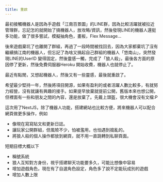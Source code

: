 ```yaml
---
title: 重啟
---
```


最初接觸機器人是因為手遊戲「江南百景圖」的LINE群，因為比較活躍就被拉近管理群，忘記怎的就開始了搞機器人，放攻略/資訊，然後發現LINE的機器人還挺多功能，做了很多嘗試，模擬抽角色，畫板，Flex Message...

後來遊戲棄坑了也離開了群組，再過了一段時間被找回去，因為大家都棄坑了沒有繼續搞江南的機器人，但忘記了為啥又搞起自己群組的機器人「悠南山」，突然發現LINE的UserID 變得固定，然後靈感一觸，完成了「狼人殺」，最後各方面的原因停了更新，然後免費伺服器Heroku 開始收費，機器人也就停止了。

最近有點閒，又想起機器人，然後又有一些靈感，最後就重啟了。

希望最少堅持一年，然後將項目開源，如果有盈利的或者活躍人數比較多，有就努力經營，沒有就讓有興趣的接手。如果提早放棄就提前公開，舊版本來也想公開，但裡面有一些和朋友之間的內容，還是放棄了。先戴上頭盔，很大機會沒有文檔:P

這次用了NextJS，除了機器人功能，搭建網站也比較方便，將來機器人可以配合網頁做更多操作，例如

- 像現在寫寫貼文和更新日誌。
- 讓玩家公開群組，但風險不少，怕被濫用，也怕遇到搗亂的。
- 將狼人殺的個人操作都放到網頁，就不用一直跳轉到私聊頁面。

短期目標大概以下

- 稱號系統
- 狼人互知對方身份，視乎搭建聊天功能要多久，可能比想像中容易
- 增加遊戲角色，現在有了自選角色設定，角色多了說不定能玩成別的遊戲
- 增加人數上限
